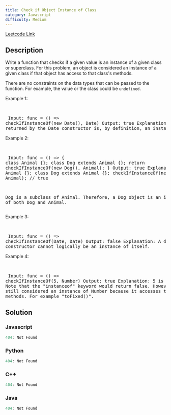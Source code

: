 ```yaml
---
title: Check if Object Instance of Class
category: Javascript
difficulty: Medium
---
```


<Callout>

[Leetcode Link](https://leetcode.com/problems/check-if-object-instance-of-class)

</Callout>

## Description
Write a function that checks if a given value is an instance of a given class or superclass. For this problem, an object is considered an instance of a given class if that object has access to that class&#39;s methods.

There are no constraints on the data types that can be passed to the function. For example, the value or the class could be <code>undefined</code>.

 
Example 1:

<br /><pre className="overflow-x-auto">
Input: func = () =&gt; checkIfInstanceOf(new Date(), Date)
Output: true
Explanation: The object returned by the Date constructor is, by definition, an instance of Date.
</pre>

Example 2:

<br /><pre className="overflow-x-auto">
Input: func = () =&gt; { class Animal {}; class Dog extends Animal {}; return checkIfInstanceOf(new Dog(), Animal); }
Output: true
Explanation:
class Animal {};
class Dog extends Animal {};
checkIfInstanceOf(new Dog(), Animal); // true

Dog is a subclass of Animal. Therefore, a Dog object is an instance of both Dog and Animal.</pre>

Example 3:

<br /><pre className="overflow-x-auto">
Input: func = () =&gt; checkIfInstanceOf(Date, Date)
Output: false
Explanation: A date constructor cannot logically be an instance of itself.
</pre>

Example 4:

<br /><pre className="overflow-x-auto">
Input: func = () =&gt; checkIfInstanceOf(5, Number)
Output: true
Explanation: 5 is a Number. Note that the &quot;instanceof&quot; keyword would return false. However, it is still considered an instance of Number because it accesses the Number methods. For example &quot;toFixed()&quot;.
</pre>


## Solution

### Javascript
```javascript
404: Not Found
```
### Python
```python
404: Not Found
```
### C++
```cpp
404: Not Found
```
### Java
```java
404: Not Found
```


